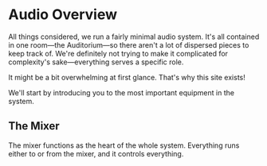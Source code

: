 
# Audio Overview

All things considered, we run a fairly minimal audio system. It's all contained in one room—the Auditorium—so there aren't a lot of dispersed pieces to keep track of. We're definitely not trying to make it complicated for complexity's sake—everything serves a specific role.

<Callout type="info" emoji="ℹ️">
    It might be a bit overwhelming at first glance. That's why this site exists!
</Callout>

We'll start by introducing you to the most important equipment in the system.

<Diagram altText="Booth Diagram" imageName="booth" label="Tech Booth" />
<Diagram altText="Stage Diagram" imageName="stage" label="Stage" />

## The Mixer

The mixer functions as the heart of the whole system. Everything runs either to or from the mixer, and it controls everything. 